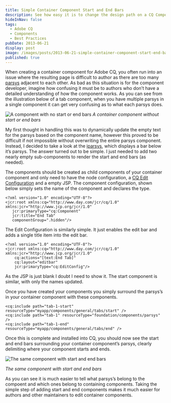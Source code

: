 ```yaml
---
title: Simple Container Component Start and End Bars
description: See how easy it is to change the design path on a CQ Component
hideInNav: false
tags:
  - Adobe CQ
  - Components
  - Best Practices
pubDate: 2013-06-21
display: post
image: /images/posts/2013-06-21-simple-container-component-start-end-bars/no-start-end-bars.png
published: true
---
```


When creating a container component for Adobe CQ, you often run into an issue where the resulting page is difficult to author as there are too many [parsys](http://wem.help.adobe.com/enterprise/en%5FUS/10-0/wem/wcm/default%5Fcomponents.html#Paragraph%20System%20%28parsys%29) adjacent to each other. As bad as this situation is for the component developer, imagine how confusing it must be to authors who don’t have a detailed understanding of how the component works. As you can see from the illustration below of a tab component, when you have multiple parsys in a single component it can get very confusing as to what each parsys does. 

![A component with no start or end bars](/images/posts/2013-06-21-simple-container-component-start-end-bars/no-start-end-bars.png) _A container component without start or end bars_

My first thought in handling this was to dynamically update the empty text for the parsys based on the component name, however this proved to be difficult if not impossible without overwriting the entire parsys component. Instead, I decided to take a look at the [iparsys](http://wem.help.adobe.com/enterprise/en%5FUS/10-0/wem/wcm/default%5Fcomponents.html#Inheritance%20Paragraph%20System%20%28iparsys%29 "Documentation on Adobe CQ's Inheritance Parsys Component"), which displays a bar below it’s parsys. The answer turned out to be simple. I just needed to add two nearly empty sub-components to render the start and end bars (as needed).

The components should be created as child components of your container component and only need to have the node configuration, a [CQ Edit Configuration](http://dev.day.com/docs/en/cq/current/developing/components/edit%5Fconfig.html "The Adobe CQ Edit Configuration Documentation") and a empty JSP. The component configuration, shown below simply sets the name of the component and declares the type.

```
<?xml version="1.0" encoding="UTF-8"?>
<jcr:root xmlns:cq="http://www.day.com/jcr/cq/1.0" xmlns:jcr="http://www.jcp.org/jcr/1.0"
   jcr:primaryType="cq:Component"
   jcr:title="End Tab"
   componentGroup=".hidden"/>

```

The Edit Configuration is similarly simple. It just enables the edit bar and adds a single title item into the edit bar.

```
<?xml version="1.0" encoding="UTF-8"?>
<jcr:root xmlns:cq="http://www.day.com/jcr/cq/1.0" xmlns:jcr="http://www.jcp.org/jcr/1.0"
    cq:actions="[text:End Tab]"
    cq:layout="editbar"
    jcr:primaryType="cq:EditConfig"/>

```

As the JSP is just blank I doubt I need to show it. The start component is similar, with only the names updated. 

Once you have created your components you simply surround the parsys’s in your container component with these components.

```
<cq:include path="tab-1-start" resourceType="myapp/components/general/tabs/start" />
<cq:include path="tab-1" resourceType="foundation/components/parsys" />
<cq:include path="tab-1-end" resourceType="myapp/components/general/tabs/end" />

```

Once this is complete and installed into CQ, you should now see the start and end bars surrounding your container component’s parsys, clearly delimiting where your component starts and ends.

![The same component with start and end bars](/images/posts/2013-06-21-simple-container-component-start-end-bars/with-start-end-bars.png)

_The same component with start and end bars_

As you can see it is much easier to tell what parsys’s belong to the compoent and which ones belong to containing components. Taking the simple step of adding start and end components makes it much easier for authors and other maintainers to edit container components.
